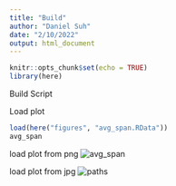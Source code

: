 ```yaml
---
title: "Build"
author: "Daniel Suh"
date: "2/10/2022"
output: html_document
---
```


```r
knitr::opts_chunk$set(echo = TRUE)
library(here)
```

Build Script

Load plot
```r
load(here("figures", "avg_span.RData"))
avg_span
```

load plot from png
![avg_span](figures/lifespan.png)

load plot from jpg
![paths](figures/Tmp rsc paths.jpg)

